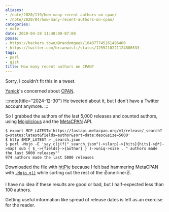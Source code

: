 ```yaml
---
aliases:
- /note/2020/119/how-many-recent-authors-on-cpan/
- /note/2020/04/how-many-recent-authors-on-cpan/
categories:
- note
date: 2020-04-28 11:40:00-07:00
posse:
- https://hackers.town/@randomgeek/104077745261496400
- https://twitter.com/brianwisti/status/1255210221124886533
tags:
- perl
- gist
title: How many recent authors on CPAN?
---
```


Sorry, I couldn’t fit this in a tweet.

[Yanick]: https://techblog.babyl.ca/
[CPAN]: https://cpan.org

[Yanick][]'s concerned about [CPAN][].

:::note{title="2024-12-30"}
He tweeted about it, but I don't have a Twitter account anymore.
:::


[MetaCPAN]: https://metacpan.org
[Mojolicious]: https://mojolicious.org

So I grabbed the authors of the last 5,000 releases and counted authors, using
[Mojolicious][] and the [MetaCPAN][] API.

```console
$ export MCP_LATEST='https://fastapi.metacpan.org/v1/release/_search?q=status:latest&fields=author&sort=date:desc&size=5000'
$ http $MCP_LATEST > _search.json
$ perl -Mojo -E 'say c(j(f("_search.json")->slurp)->{hits}{hits}->@*)->map( sub { $_->{fields}->{author} } )->uniq->size . " authors made the last 5000 releases"'
974 authors made the last 5000 releases
```

[`-Mojo g()`]: https://mojolicious.org/perldoc/ojo#g
[httPie]: https://httpie.org/

Downloaded the file with [httPie][] because I felt bad hammering MetaCPAN with
[`-Mojo g()`][] while sorting out the rest of the :v:one-liner:v:.

I have no idea if these results are good or bad, but I half-expected less than
100 authors.

Getting useful information like spread of release dates is left as an exercise
for the reader.

